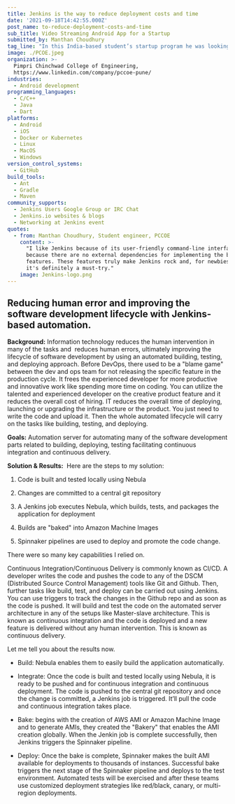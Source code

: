```yaml
---
title: Jenkins is the way to reduce deployment costs and time
date: '2021-09-18T14:42:55.000Z'
post_name: to-reduce-deployment-costs-and-time
sub_title: Video Streaming Android App for a Startup
submitted_by: Manthan Choudhury
tag_line: "In this India-based student’s startup program he was looking for a way to eliminate an experienced developer’s mundane tasks and free them up for more productive and innovative work.\_"
image: ./PCOE.jpeg
organization: >-
  Pimpri Chinchwad College of Engineering,
  https://www.linkedin.com/company/pccoe-pune/
industries:
  - Android development
programming_languages:
  - C/C++
  - Java
  - Dart
platforms:
  - Android
  - iOS
  - Docker or Kubernetes
  - Linux
  - MacOS
  - Windows
version_control_systems:
  - GitHub
build_tools:
  - Ant
  - Gradle
  - Maven
community_supports:
  - Jenkins Users Google Group or IRC Chat
  - Jenkins.io websites & blogs
  - Networking at Jenkins event
quotes:
  - from: Manthan Choudhury, Student engineer, PCCOE
    content: >-
      "I like Jenkins because of its user-friendly command-line interface and
      because there are no external dependencies for implementing the basic
      features. These features truly make Jenkins rock and, for newbies like me,
      it's definitely a must-try."
    image: Jenkins-logo.png
---
```

## Reducing human error and improving the software development lifecycle with Jenkins-based automation.

**Background:** Information technology reduces the human intervention in many of the tasks and  reduces human errors, ultimately improving the lifecycle of software development by using an automated building, testing, and deploying approach. Before DevOps, there used to be a "blame game" between the dev and ops team for not releasing the specific feature in the production cycle. It frees the experienced developer for more productive and innovative work like spending more time on coding. You can utilize the talented and experienced developer on the creative product feature and it reduces the overall cost of hiring. IT reduces the overall time of deploying, launching or upgrading the infrastructure or the product. You just need to write the code and upload it. Then the whole automated lifecycle will carry on the tasks like building, testing, and deploying.

**Goals:** Automation server for automating many of the software development parts related to building, deploying, testing facilitating continuous integration and continuous delivery.

<Testimonal idx="0" />

**Solution & Results:**  Here are the steps to my solution:

1.  Code is built and tested locally using Nebula

2.  Changes are committed to a central git repository

3.  A Jenkins job executes Nebula, which builds, tests, and packages the application for deployment

4.  Builds are "baked" into Amazon Machine Images

5.  Spinnaker pipelines are used to deploy and promote the code change.

There were so many key capabilities I relied on.

Continuous Integration/Continuous Delivery is commonly known as CI/CD. A developer writes the code and pushes the code to any of the DSCM (Distributed Source Control Management) tools like Git and Github. Then, further tasks like build, test, and deploy can be carried out using Jenkins. You can use triggers to track the changes in the Github repo and as soon as the code is pushed. It will build and test the code on the automated server architecture in any of the setups like Master-slave architecture. This is known as continuous integration and the code is deployed and a new feature is delivered without any human intervention. This is known as continuous delivery.

Let me tell you about the results now.

-   Build: Nebula enables them to easily build the application automatically.

-   Integrate: Once the code is built and tested locally using Nebula, it is ready to be pushed and for continuous integration and continuous deployment. The code is pushed to the central git repository and once the change is committed, a Jenkins job is triggered. It’ll pull the code and continuous integration takes place.

-   Bake: begins with the creation of AWS AMI or Amazon Machine Image and to generate AMIs, they created the "Bakery" that enables the AMI creation globally. When the Jenkin job is complete successfully, then Jenkins triggers the Spinnaker pipeline.

-   Deploy: Once the bake is complete, Spinnaker makes the built AMI available for deployments to thousands of instances. Successful bake triggers the next stage of the Spinnaker pipeline and deploys to the test environment. Automated tests will be exercised and after these teams use customized deployment strategies like red/black, canary, or multi-region deployments.
